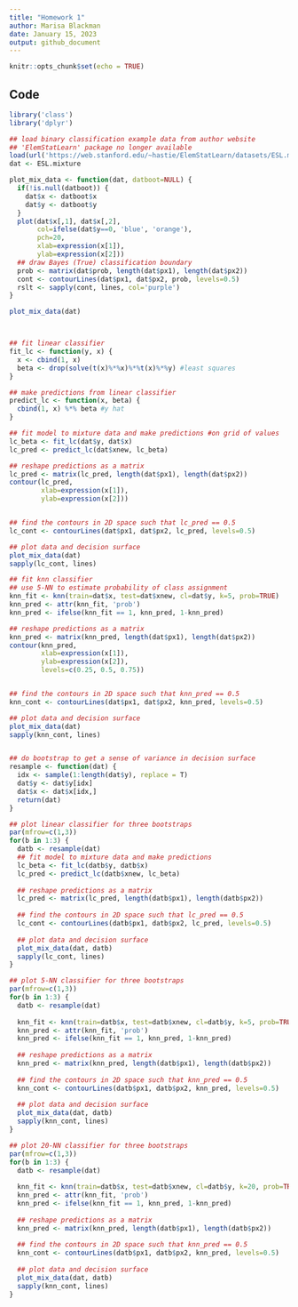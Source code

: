 ```yaml
---
title: "Homework 1"
author: Marisa Blackman
date: January 15, 2023
output: github_document
---
```


```r
knitr::opts_chunk$set(echo = TRUE)
```

## Code

```r
library('class')
library('dplyr')

## load binary classification example data from author website 
## 'ElemStatLearn' package no longer available
load(url('https://web.stanford.edu/~hastie/ElemStatLearn/datasets/ESL.mixture.rda'))
dat <- ESL.mixture

plot_mix_data <- function(dat, datboot=NULL) {
  if(!is.null(datboot)) {
    dat$x <- datboot$x
    dat$y <- datboot$y
  }
  plot(dat$x[,1], dat$x[,2],
       col=ifelse(dat$y==0, 'blue', 'orange'),
       pch=20,
       xlab=expression(x[1]),
       ylab=expression(x[2]))
  ## draw Bayes (True) classification boundary
  prob <- matrix(dat$prob, length(dat$px1), length(dat$px2))
  cont <- contourLines(dat$px1, dat$px2, prob, levels=0.5)
  rslt <- sapply(cont, lines, col='purple')
}

plot_mix_data(dat)



## fit linear classifier
fit_lc <- function(y, x) {
  x <- cbind(1, x)
  beta <- drop(solve(t(x)%*%x)%*%t(x)%*%y) #least squares
}

## make predictions from linear classifier
predict_lc <- function(x, beta) {
  cbind(1, x) %*% beta #y hat
}

## fit model to mixture data and make predictions #on grid of values
lc_beta <- fit_lc(dat$y, dat$x)
lc_pred <- predict_lc(dat$xnew, lc_beta)

## reshape predictions as a matrix
lc_pred <- matrix(lc_pred, length(dat$px1), length(dat$px2))
contour(lc_pred,
        xlab=expression(x[1]),
        ylab=expression(x[2]))


## find the contours in 2D space such that lc_pred == 0.5
lc_cont <- contourLines(dat$px1, dat$px2, lc_pred, levels=0.5)

## plot data and decision surface
plot_mix_data(dat)
sapply(lc_cont, lines)

## fit knn classifier
## use 5-NN to estimate probability of class assignment
knn_fit <- knn(train=dat$x, test=dat$xnew, cl=dat$y, k=5, prob=TRUE)
knn_pred <- attr(knn_fit, 'prob')
knn_pred <- ifelse(knn_fit == 1, knn_pred, 1-knn_pred)

## reshape predictions as a matrix
knn_pred <- matrix(knn_pred, length(dat$px1), length(dat$px2))
contour(knn_pred,
        xlab=expression(x[1]),
        ylab=expression(x[2]),
        levels=c(0.25, 0.5, 0.75))


## find the contours in 2D space such that knn_pred == 0.5
knn_cont <- contourLines(dat$px1, dat$px2, knn_pred, levels=0.5)

## plot data and decision surface
plot_mix_data(dat)
sapply(knn_cont, lines)


## do bootstrap to get a sense of variance in decision surface
resample <- function(dat) {
  idx <- sample(1:length(dat$y), replace = T)
  dat$y <- dat$y[idx]
  dat$x <- dat$x[idx,]
  return(dat)
}

## plot linear classifier for three bootstraps
par(mfrow=c(1,3))
for(b in 1:3) {
  datb <- resample(dat)
  ## fit model to mixture data and make predictions
  lc_beta <- fit_lc(datb$y, datb$x)
  lc_pred <- predict_lc(datb$xnew, lc_beta)
  
  ## reshape predictions as a matrix
  lc_pred <- matrix(lc_pred, length(datb$px1), length(datb$px2))
  
  ## find the contours in 2D space such that lc_pred == 0.5
  lc_cont <- contourLines(datb$px1, datb$px2, lc_pred, levels=0.5)
  
  ## plot data and decision surface
  plot_mix_data(dat, datb)
  sapply(lc_cont, lines)
}

## plot 5-NN classifier for three bootstraps
par(mfrow=c(1,3))
for(b in 1:3) {
  datb <- resample(dat)
  
  knn_fit <- knn(train=datb$x, test=datb$xnew, cl=datb$y, k=5, prob=TRUE)
  knn_pred <- attr(knn_fit, 'prob')
  knn_pred <- ifelse(knn_fit == 1, knn_pred, 1-knn_pred)
  
  ## reshape predictions as a matrix
  knn_pred <- matrix(knn_pred, length(datb$px1), length(datb$px2))
  
  ## find the contours in 2D space such that knn_pred == 0.5
  knn_cont <- contourLines(datb$px1, datb$px2, knn_pred, levels=0.5)
  
  ## plot data and decision surface
  plot_mix_data(dat, datb)
  sapply(knn_cont, lines)
}

## plot 20-NN classifier for three bootstraps
par(mfrow=c(1,3))
for(b in 1:3) {
  datb <- resample(dat)
  
  knn_fit <- knn(train=datb$x, test=datb$xnew, cl=datb$y, k=20, prob=TRUE)
  knn_pred <- attr(knn_fit, 'prob')
  knn_pred <- ifelse(knn_fit == 1, knn_pred, 1-knn_pred)
  
  ## reshape predictions as a matrix
  knn_pred <- matrix(knn_pred, length(datb$px1), length(datb$px2))
  
  ## find the contours in 2D space such that knn_pred == 0.5
  knn_cont <- contourLines(datb$px1, datb$px2, knn_pred, levels=0.5)
  
  ## plot data and decision surface
  plot_mix_data(dat, datb)
  sapply(knn_cont, lines)
}
```

